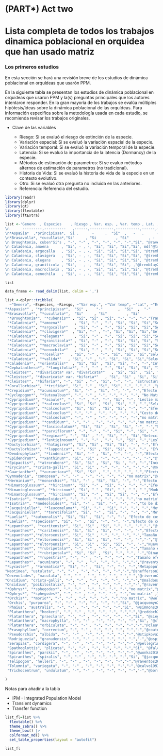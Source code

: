 # (PART\*) Act two {-}

# Lista completa de todos los trabajos dinamica poblacional en orquidea que han usado matriz {-}





### Los primeros estudios {.unnumbered}

En esta sección se hará una revisión breve de los estudios de dinámica poblacional en orquídeas que usarón PPM.  

En la siguiente tabla se presentan los estudios de dinámica poblacional en orquídeas que usaron PPM y la(s) preguntas principales que los autores intentaron responder. En la gran mayoría de los trabajos se evalúa múltiples hipótesis/ideas sobre la dinámica poblacional de las orquídeas. Para información especifica sobre la metodología usada en cada estudio, se recomienda revisar los trabajos originales. 

- Clave de las variables

    - Riesgo: Si se evaluó el riesgo de extinción de la especie.
    - Variación espacial: Si se evaluó la variación espacial de la especie.
    - Variación temporal: Si se evaluó la variación temporal de la especie.
    - Latencia: Si se evaluó la importancia de la latencia (Dormancy) de la especie.
    - Métodos de estimación de parametros: Si se evaluó métodos alternos de estimación de parametros (no tradicional).
    - Historia de Vida: Si se evaluó la historia de vida de la especie en un contexto evolutivo.
    - Otro: Si se evaluó otra pregunta no incluida en las anteriores.
    - Referencia: Referencia del estudio.
  
  
```r
library(readr)
library(dplyr)
library(gt)
library(flextable)
library(ftExtra)
```
                   
                      
```r
list <-'Genero  , Especies    , Riesgo , Var. esp. , Var. temp , Lat. , Est. param. , Hist. vida , Otro,  Ref 
\n      ---------,----------   ,------,-----------,-----------,------,-------------,-----------,------,---
\n*AspaSia*  ,*principissa*,  Si ,      -     ,  "Si"  ,   -   ,      -       ,    -     ,  , ["@zotz2006population] 
\n*Brasavolla*, *cucullata*,"Si"     , "Si         , "Si"         , -   , -           , -           , , ""@ackerman2020small"
\n Broughtonia, cuben"Si"s , "-", "-" , "-", "-", "-", "-","Si", "@raventos2021effects,
\n Caladenia, amoena      , "Si", - , -, "Si", "Si", "Si","Si", md("@tremblay2009population"; "@tremblay2009dormancy)
\n Caladenia, argocalla   , "Si", - , -, "Si", "Si", "Si","Si", "@tremblay2009population"; "@tremblay2009dormancy
\n Caladenia, clavigera   , "Si", - , -, "Si", "Si", "Si","Si", "@tremblay2009population"; "@tremblay2009dormancy
\n Caladenia, elegans     , "Si", - , -, "Si", "Si", "Si","Si", "@tremblay2009population"; "@tremblay2009dormancy
\n Caladenia, graniticola , "Si", - , -, "Si", "Si", "Si", ,"@tremblay2009population"; "@tremblay2009dormancy
\n Caladenia, macroclavia , "Si", - , -, "Si", "Si", "Si","Si", "@tremblay2009population"; "@tremblay2009dormancy
\n Caladenia, oenochila   , "Si", - , -, "Si", "Si", "Si","Si", "@tremblay2009population"; "@tremblay2009dormancy'

list

data_frame <- read_delim(list, delim = ',')
```




```r



list <-dplyr::tribble(
  ~"Genero", ~Especies, ~Riesgo, ~"Var esp.", ~"Var temp", ~"Lat", ~"Est param", ~"Hist vida", ~Otro, ~Ref, 
"*Aspasia*" , "*principissa*",  "Si" ,    "-"       ,  "Si"  ,  "-"     ,    "-"          ,   "-"       , "-"  , "@zotz2006population" ,
"*Brasavolla*", "*cucullata*",  "Si"     , "Si"         , "Si"         ,  "-"   ,         "-"    ,     "-"       , "IPM Transient Dynamics Transfer Function"  , "@ackerman2020small",
 "*Broughtonia*", "*cubensis*" , "Si", "Si" , "Si", "-", "-", "-","Transient Dynamics",  "@raventos2021effects",
 "*Caladenia*", "*amoena*"      , "Si", "-" , "-", "Si", "Si", "Si","Selección de modelos", "@tremblay2009population @tremblay2009dormancy",
 "*Caladenia*", "*argocalla*"   , "Si", "-" , "-", "Si", "Si", "Si","Selección de modelos", "@tremblay2009population @tremblay2009dormancy",
 "*Caladenia*", "*clavigera*"  , "Si", "-" , "-", "Si", "Si", "Si","Selección de modelos", "@tremblay2009population  @tremblay2009dormancy",
 "*Caladenia*", "*elegans*"     , "Si", "-" , "-", "Si", "Si", "Si","Selección de modelos", "@tremblay2009population @tremblay2009dormancy",
 "*Caladenia*", "*graniticola*" , "Si", "-" , "-", "Si", "Si", "Si", "Selección de modelos","@tremblay2009population @tremblay2009dormancy",
 "*Caladenia*", "*macroclavia*" , "Si", "-" , "-", "Si", "Si", "Si","Selección de modelos", "@tremblay2009population @tremblay2009dormancy",
 "*Caladenia*", "*oenochila*"   , "Si", "-" , "-", "Si", "Si", "Si","Selección de modelos", "@tremblay2009population @tremblay2009dormancy",
 "*Caladenia*", "*rosella*"   , "Si", "-" , "-", "Si", "Si", "Si","Selección de modelos", "@tremblay2009population @tremblay2009dormancy",
 "*Caladenia*", "*valida*"   , "Si", "-" , "-", "Si", "Si", "Si","Selección de modelos", "@tremblay2009population @tremblay2009dormancy",
"*Caladenia*", "*orientalis*"  , "Si", "Si" , "Si", "Si", "-", "-","Interacciones abiotica" ,"@coates2009demographic",
"*Cephalanthera*", "*longifolia*", "-", "-" , "-", "Si", "Si", "Si", "Interacciones abiótica y biótica","@shefferson2012linking",
"*Cleistes*", "*divaricata* var. *divaricata*"   , "Si", "Si" , "Si", "Si", "Si", "-","-" ,"@gregg1991variation",
"*Cleistes*", "*divaricata* var. *bifaria*"   , "Si", "Si" , "Si", "Si", "Si", "-","-" ,"@gregg1991variation",
"*Cleistes*", "*bifaria*", "-", "Si" , "-", "Si", "-", "-", "Estructura de tamaño y estado","@gregg2006comparison",
"*Corallorhiza*", "*trifida*", "Si", "-" , "Si", "Si", "-", "-","-" ,"@iriondo2009peligro",
"*Crepidium*", "*acuminatum*", "Si", "-" , "Si", "-", "-", "-","Efecto de cosecha" ,"@timsina2021six",
"*Cyclopogon*", "*luteoalbus*", "-", "-" , "-", "-", "-", "-", "No Matrix data","@juarez2014viability",
"*Cypripedium*", "*acaule*", "-", "-" , "-", "-", "Si", "-", "Leslie matrix","@cochran1992simple",
"*Cypripedium*", "*calceolus*", "Si", "Si" , "Si", "Si", "-", "-","Selección de modelos" ,"@nicole2005population",
"*Cypripedium*", "*calceolus*", "Si", "Si" , "Si", "Si", "-", "-","Efecto de aislamiento" ,"@garcia2010living",
"*Cypripedium*", "*calceolus*", "-", "-" , "-", "-", "-", "-","Costo de latencia, Interacciones abiótica y biótica" ,"@shefferson2012linking",
"*Cypripedium*", "*calceolus*", "-", "-" , "-", "-", "-", "-","no matrix" ,"@davison2013contributions",
"*Cypripedium*", "*candidum*", "-", "-" , "-", "-", "-", "-","no matrix" ,"@shefferson2017predicting",
"*Cypripedium*", "*fasciculatum*", "Si", "Si" , "Si", "Si", "-", "-","Selección de modelos, Interacciones abióticas" ,"@thorpe2011trends",
"*Cypripedium*", "*parviflorum*", "-", "-" , "-", "Si", "-", "Si", "-","@shefferson2014life",
"*Cypripedium*", "*reginae*", "-", "Si" , "-", "Si", "-", "Si","Selección de modelos, Interaccione bióticas" ,"@kery2004demographic",
"*Cypripedium*", "*lentiginosum*", "-", "-" , "-", "-", "Si", "-","Leslie matrix" ,"@zhongjian2008correlation",
"*Dactylorhiza*", "*hatagirea*", "Si", "Si" , "Si", "Si", "-", "-","Efecto de cosecha" ,"@chapagain2021illegal",
"*Dactylorhiza*", "*lapponica*", "-", "Si" , "Si", "Si", "-", "-", "Efecto antropogénico, Interaccione abióticas","@sletvold2010long @sletvold2013climate",
"*Dendrophylax*", "*lindenii*", "Si", "-" , "Si", "-", "-", "-","Efecto de densidad" ,"@gonzalez2009dinamica @raventos2015population ",
"*Epidendrum*", "*xanthinum*", "Si", "Si" , "-", "-", "-", "-", "-","@farfan2008estrategias",
"*Epipactis*", "*atrorubens*", "Si", "Si" , "Si", "Si ", "-", "-","Incorporación de variable de endogamía" ,"@hens2017low",
"*Erycina*", "*crista-galli*", "Si", "Si" , "-", "-", "-", "-","-","@mondragon2007life",
"*Guarianthe*", "*aurantiaca*", "Si", "Si" , "-", "-", "-", "-","Efecto de cosecha","@mondragon2009population",
"Gymnadenia", "conopsea", "-", "-" , "-", "-", "-", "-","no matrix","@oien2002flowering",
"*Herminium*", "*monorchis*", "Si", "-" , "Si", "Si", "-", "-","Efecto abiótico","@wells1998flowering",
"*Himantoglossum*", "*hircinum*", "Si", "-" , "Si", "-", "-", "-","Efecto abiótico: sequia","wells1998flowering", 
"*Himantoglossum*", "*hircinum*", "Si", "-" , "Si", "-", "-", "-","Modelando expanción","@carey1998modelling", 
"*Himantoglossum*", "*hircinum*", "Si", "-" , "Si", "Si", "-", "-","Efecto abiótico: Precipitación y Temp del suelo", "@pfeifer2006influence",
"*Isotria*", "*medeoloides*", "-", "-" , "-", "-", "-", "-","no matrix","@alahuhta2017instant",
"*Isotria*", "*medeoloides*", "Si", "-" , "Si", "-", "-", "-","to be digitized","@dibble2019demography",
"*Jacquiniella*", "*leucomelana*", "Si", "-" , "Si", "-", "-", "-","Metapopulation approach","@winkler2009population",
"*Jacquiniella*", "*teretifolia*", "Si", "-" , "Si", "-", "-", "-","Metapopulation approach","@winkler2009population",
"*Laelia*", "*autumnalis*", "Si", "Si" , "Si", "-", "-", "Efecto de cosecha to be digitized","to be digitized","@emeterio2021does",
"*Laelia*", "*speciosa*", "Si", "-" , "Si", "-", "-", "-","Efecto de cosecha","@hernandez1992dinamica",
"*Lepanthes*", "*caritensis*", "Si", "Si" , "Si", "-", "-", "-","-","@tremblay1997lepanthes",
"*Lepanthes*", "*caritensis*", "Si", "Si" , "Si", "-", "-", "-","Efecto de huracanes","@crain2019sheltered",
"*Lepanthes*","*eltoroensis*", "Si", "Si" , "-", "-", "-", "-","Tamaño efectivo de Población, Ne y largo de vida","@tremblay2001gene", 
"*Lepanthes*","*eltoroensis*", "Si", "Si" , "Si", "-", "-", "-","-","@tremblay2003population",
"*Lepanthes*","*eltoroensis*", "Si", "Si" , "Si", "Si", "-", "-","Nueva metodología de estimar parametros","tremblay2021population",
"*Lepanthes*", "*rubripetala*", "-", "-" , "-", "-", "-", "-","Tamaño efectivo de Población, Ne y largo de vida", "@tremblay2001gene",
"*Lepanthes*", "*rubripetala*", "Si", "Si" , "Si", "-", "-", "-","Dinamica de transiciones","@tremblay2015stable",
"*Lepanthes*", "*rupestris*", "-", "-" , "-", "-", "-", "-","Tamaño efectivo de Población, Ne y largo de vida","@tremblay2001gene",
"*Lepanthes*", "acuminata", "-", "-" , "-", "-", "-", "-","-","@raventos2018comparison",
"*Lycaste*" , "*aromatica*", "Si", "-" , "Si", "-", "-", "-","Metapopulation approach","@winkler2009population",
"Neotinea", "ustulata", "-", "-" , "-", "-", "-", "-","-","@shefferson2007dormancy",
"Oeceoclades", "maculata", "-", "-" , "-", "-", "-", "-","-","@riveron2019spatio",
"Oncidium", "crista-galli", "-", "-" , "-", "-", "-", "-","-","@maldonado2005patron @mondragon2007life",
"Oncidium", "poikilostalix", "-", "-" , "-", "-", "-", "-","-","@raventos2018comparison",
"*Ophrys*", "*sphegodes*", "-", "-" , "-", "-", "-", "-","no matrix","@hutchings2010population",
"*Ophrys*", "*sphegodes*", "-", "-" , "-", "-", "-", "-","no matrix" ,"@shefferson2017predicting",
"*Orchis*", "*morio*", "-", "-" , "-", "-", "-", "-","no matrix", "@wells1998flowering",
 "Orchis", "purpurea", "-", "-" , "-", "-", "-", "-","Si", "@jacquemyn2010seed",
 "Phaius", "australis", "-", "-" , "-", "-", "-", "-","Si", "@simmons2016Viability",
 "Platanthera", "hookeri", "-", "-" , "-", "-", "-", "-","-","@reddoch2007population",
 "Platanthera", "praeclara", "-", "-" , "-", "-", "-", "-","Si", "@sieg1995influence",
 "Platanthera", "macrophylla", "-", "-" , "-", "-", "-", "-","Si", "@cleavitt2017life @berry2021population",
 "Platanthera", "orbiculata", "-", "-" , "-", "-", "-", "-","-","@cleavitt2017life @berry2021population",
 "Prasophyllum", "correctum", "-", "-" , "-", "-", "-", "-","-","@coates2006effects",
 "Pseudorchis", "albida", "-", "-" , "-", "-", "-", "-","-","@stipkova2013mowing",
 "Rodriguezia", "granadensis", "-", "-" , "-", "-", "-", "-","-","@ospina2023effect",
 "Serapias", "cordigera", "-", "-" , "-", "-", "-", "-","-","@pellegrino2014effects",
 "Spathoglottis", "plicata", "-", "-" , "-", "-", "-", "-","Si", "@falcon2017quantifying",
 "Spiranthes", "parskii", "-", "-" , "-", "-", "-", "-","-","@wonka2010herbivores",
 "Spiranthes", "spiralis", "-", "-" , "-", "-", "-", "-","Si", "@jacquemyn2007long",
 "Telipogon", "helleri", "-", "-" , "-", "-", "-", "-","-","@raventos2018comparison",
 "Tolumnia", "variegata", "-", "-" , "-", "-", "-", "-","-","@calvo1993evolutionary",
 "Trichocentrum", "undulatum", "-", "-" , "-", "-", "-", "-","-","@borrero2023populations"

)

```



Notas para añadir a la tabla
 
 - IPM - Integrated Population Model
 - Transient dynamics
 - Transfer function

```r

list_fl=list %>%
  flextable() %>%
  theme_zebra() %>%
  theme_box() |> 
  colformat_md() %>% 
  set_table_properties(layout = "autofit")

list_fl

```






























